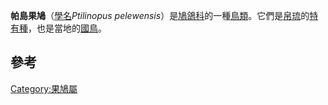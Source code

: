 {{Speciesbox
| name = 帕島果鳩
| image = Palau Fruit Dove Ptilinopus pelewensis photographed on Babeldaob Palau in 2013 by Devon Pike.jpg
| status = LC
| status_system = IUCN3.1
| status_ref = <ref name=iucn>{{IUCN2006|assessors=BirdLife International|year=2004|id=48855|title=Ptilinopus pelewensis|downloaded=2007-07-24}}</ref>
| genus = Ptilinopus
| species = pelewensis
| authority = [[蓋史達夫·哈特拉伯|Hartlaub]] & Finsch, 1868
}}
'''帕島果鳩'''（[[學名|學名]]''Ptilinopus pelewensis''）是[[鳩鴿科|鳩鴿科]]的一種[[鳥類|鳥類]]。它們是[[帛琉|帛琉]]的[[特有種|特有種]]，也是當地的[[國鳥|國鳥]]。

==參考==
{{reflist}}
{{Taxonbar|from=Q1272258}}

[[Category:果鳩屬|Category:果鳩屬]]